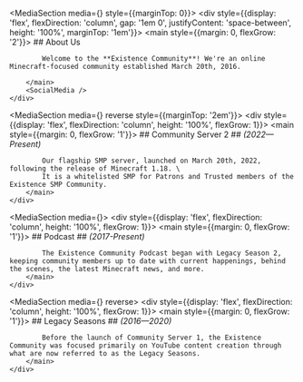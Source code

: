 

<MediaSection media={<ScreenshotCarousel />} style={{marginTop: 0}}>
    <div style={{display: 'flex', flexDirection: 'column', gap: '1em 0', justifyContent: 'space-between', height: '100%', marginTop: '1em'}}>
        <main style={{margin: 0, flexGrow: '2'}}>
            ## About Us

            Welcome to the **Existence Community**! We're an online Minecraft-focused community established March 20th, 2016.

        </main>
        <SocialMedia />
    </div>

</MediaSection>

<MediaSection media={<YouTubeVideo id="mGpEINUBZN8" />} reverse style={{marginTop: '2em'}}>
    <div style={{display: 'flex', flexDirection: 'column', height: '100%', flexGrow: 1}}>
        <main style={{margin: 0, flexGrow: '1'}}>
            ## Community Server 2
            ## _(2022—Present)_

            Our flagship SMP server, launched on March 20th, 2022, following the release of Minecraft 1.18. \
            It is a whitelisted SMP for Patrons and Trusted members of the Existence SMP Community.
        </main>
    </div>

</MediaSection>

<MediaSection media={<YouTubePlaylist id="PLSFAhfRdE2oPj8DbOOJNOCHMx9JF6M9l3" />}>
    <div style={{display: 'flex', flexDirection: 'column', height: '100%', flexGrow: 1}}>
        <main style={{margin: 0, flexGrow: '1'}}>
            ## Podcast
            ## _(2017-Present)_

            The Existence Community Podcast began with Legacy Season 2, keeping community members up to date with current happenings, behind the scenes, the latest Minecraft news, and more.
        </main>
    </div>

</MediaSection>

<MediaSection media={<YouTubePlaylist id="PLSFAhfRdE2oMIky9dSgsGmQmtFoyTkEmp" />} reverse>
    <div style={{display: 'flex', flexDirection: 'column', height: '100%', flexGrow: 1}}>
        <main style={{margin: 0, flexGrow: '1'}}>
            ## Legacy Seasons
            ## _(2016—2020)_

            Before the launch of Community Server 1, the Existence Community was focused primarily on YouTube content creation through what are now referred to as the Legacy Seasons.
        </main>
    </div>

</MediaSection>
